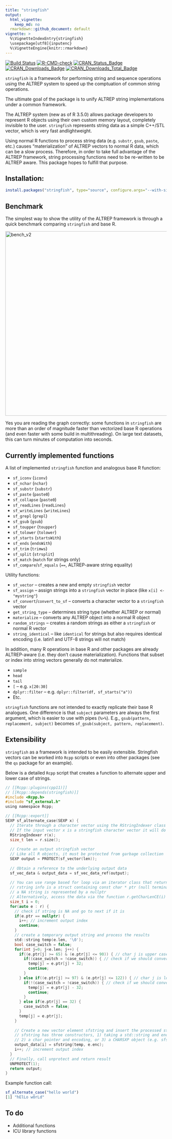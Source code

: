 ```yaml
---
title: "stringfish"
output:
  html_vignette:
    keep_md: no
  rmarkdown::github_document: default
vignette: >
  %\VignetteIndexEntry{stringfish}
  \usepackage[utf8]{inputenc}
  %\VignetteEngine{knitr::rmarkdown}
---
```


<!-- <img src="hex.png" width = "130" height = "150" align="right" style="border:0px;padding:15px"> -->
 
[![Build Status](https://travis-ci.org/traversc/stringfish.svg)](https://travis-ci.org/traversc/stringfish)
[![R-CMD-check](https://github.com/traversc/stringfish/workflows/R-CMD-check/badge.svg)](https://github.com/traversc/stringfish/actions)
[![CRAN\_Status\_Badge](http://www.r-pkg.org/badges/version/stringfish)](https://cran.r-project.org/package=stringfish)
[![CRAN\_Downloads\_Badge](https://cranlogs.r-pkg.org/badges/stringfish)](https://cran.r-project.org/package=stringfish)
[![CRAN\_Downloads\_Total\_Badge](https://cranlogs.r-pkg.org/badges/grand-total/stringfish)](https://cran.r-project.org/package=stringfish)

`stringfish` is a framework for performing string and sequence operations using the ALTREP system to speed up the comptuation of common string operations. 

The ultimate goal of the package is to unify ALTREP string implementations under a common framework. 

The ALTREP system (new as of R 3.5.0) allows package developers to represent R objects using their own custom memory layout, completely invisible to the user. `stringfish` represents string data as a simple C++/STL vector, which is very fast andlightweight. 

Using normal R functions to process string data (e.g. `substr`, `gsub`, `paste`, etc.) causes "materialization" of ALTREP vectors to normal R data, which can be a slow process. Therefore, in order to take full advantage of the ALTREP framework, string processing functions need to be re-written to be ALTREP aware. This package hopes to fulfill that purpose. 

## Installation:
```r
install.packages("stringfish", type="source", configure.args="--with-simd=AVX2")
```

## Benchmark

The simplest way to show the utility of the ALTREP framework is through a quick benchmark comparing `stringfish` and base R. 

![](bench_v2.png "bench_v2"){width=576px}

Yes you are reading the graph correctly: some functions in `stringfish` are more than an order of magnitude faster than vectorized base R operations (and even faster with some build in multithreading). On large text datasets, this can turn minutes of computation into seconds. 

## Currently implemented functions

A list of implemented `stringfish` function and analogous base R function:

* `sf_iconv` (`iconv`)
* `sf_nchar` (`nchar`)
* `sf_substr` (`substr`)
* `sf_paste` (`paste0`)
* `sf_collapse` (`paste0`)
* `sf_readLines` (`readLines`)
* `sf_writeLines` (`writeLines`)
* `sf_grepl` (`grepl`)
* `sf_gsub` (`gsub`)
* `sf_toupper` (`toupper`)
* `sf_tolower` (`tolower`)
* `sf_starts` (`startsWith`)
* `sf_ends` (`endsWith`)
* `sf_trim` (`trimws`)
* `sf_split` (`strsplit`)
* `sf_match` (`match` for strings only)
* `sf_compare`/`sf_equals` (`==`, ALTREP-aware string equality)

Utility functions:

* `sf_vector` -- creates a new and empty `stringfish` vector
* `sf_assign` -- assign strings into a `stringfish` vector in place (like `x[i] <- "mystring"`)
* `sf_convert`/`convert_to_sf` -- converts a character vector to a `stringfish` vector
* `get_string_type` -- determines string type (whether ALTREP or normal)
* `materialize` -- converts any ALTREP object into a normal R object
* `random_strings` -- creates a random strings as either a `stringfish` or normal R vector
* `string_identical` -- like `identical` for strings but also requires identical encoding (i.e. latin1 and UTF-8 strings will not match)

In addition, many R operations in base R and other packages are already ALTREP-aware (i.e. they don't cause materialization). Functions that subset or index into string vectors generally do not materialize.

* `sample`
* `head`
* `tail`
* `[` -- e.g. `x[20:30]`
* `dplyr::filter` -- e.g. `dplyr::filter(df, sf_starts("a"))`
* Etc.

`stringfish` functions are not intended to exactly replicate their base R analogues. One difference is that `subject` parameters are always the first argument, which is easier to use with pipes (`%>%`). E.g., `gsub(pattern, replacement, subject)` becomes `sf_gsub(subject, pattern, replacement)`.

## Extensibility

`stringfish` as a framework is intended to be easily extensible. Stringfish vectors can be worked into `Rcpp` scripts or even into other packages (see the `qs` package for an example).

Below is a detailed `Rcpp` script that creates a function to alternate upper and lower case of strings. 

```c
// [[Rcpp::plugins(cpp11)]]
// [[Rcpp::depends(stringfish)]]
#include <Rcpp.h>
#include "sf_external.h"
using namespace Rcpp;

// [[Rcpp::export]]
SEXP sf_alternate_case(SEXP x) {
  // Iterate through a character vector using the RStringIndexer class
  // If the input vector x is a stringfish character vector it will do so without materialization
  RStringIndexer r(x);
  size_t len = r.size();
  
  // Create an output stringfish vector
  // Like all R objects, it must be protected from garbage collection
  SEXP output = PROTECT(sf_vector(len));
  
  // Obtain a reference to the underlying output data
  sf_vec_data & output_data = sf_vec_data_ref(output);
  
  // You can use range based for loop via an iterator class that returns RStringIndexer::rstring_info e
  // rstring info is a struct containing const char * ptr (null terminated), int len, and cetype_t enc
  // a NA string is represented by a nullptr
  // Alternatively, access the data via the function r.getCharLenCE(i)
  size_t i = 0;
  for(auto e : r) {
    // check if string is NA and go to next if it is
    if(e.ptr == nullptr) {
      i++; // increment output index
      continue;
    }
    // create a temporary output string and process the results
    std::string temp(e.len, '\0');
    bool case_switch = false;
    for(int j=0; j<e.len; j++) {
      if((e.ptr[j] >= 65) & (e.ptr[j] <= 90)) { // char j is upper case
        if((case_switch = !case_switch)) { // check if we should convert to lower case
          temp[j] = e.ptr[j] + 32;
          continue;
        }
      } else if((e.ptr[j] >= 97) & (e.ptr[j] <= 122)) { // char j is lower case
        if(!(case_switch = !case_switch)) { // check if we should convert to upper case
          temp[j] = e.ptr[j] - 32;
          continue;
        }
      } else if(e.ptr[j] == 32) {
        case_switch = false;
      }
      temp[j] = e.ptr[j];
    }
    
    // Create a new vector element sfstring and insert the processed string into the stringfish vector
    // sfstring has three constructors, 1) taking a std::string and encoding, 
    // 2) a char pointer and encoding, or 3) a CHARSXP object (e.g. sfstring(NA_STRING))
    output_data[i] = sfstring(temp, e.enc);
    i++; // increment output index
  }
  // Finally, call unprotect and return result
  UNPROTECT(1);
  return output;
}

```

Example function call:
```r
sf_alternate_case("hello world") 
[1] "hElLo wOrLd"
```

## To do
* Additional functions
* ICU library functions
